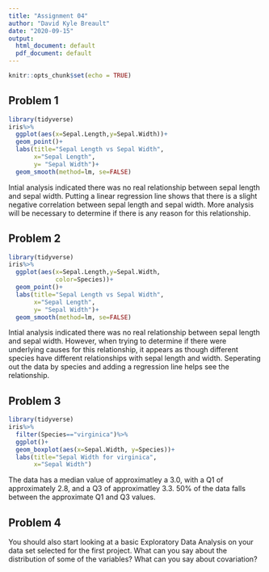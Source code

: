 ```yaml
---
title: "Assignment 04"
author: "David Kyle Breault"
date: "2020-09-15"
output:
  html_document: default
  pdf_document: default
---
```


```r
knitr::opts_chunk$set(echo = TRUE)
```

## Problem 1

```r
library(tidyverse)
iris%>%
  ggplot(aes(x=Sepal.Length,y=Sepal.Width))+
  geom_point()+
  labs(title="Sepal Length vs Sepal Width",
       x="Sepal Length",
       y= "Sepal Width")+
  geom_smooth(method=lm, se=FALSE)
```

Intial analysis indicated there was no real relationship between sepal length and sepal width. Putting a linear regression line shows that there is a slight negative correlation between sepal length and sepal width. More analysis will be necessary to determine if there is any reason for this relationship.

## Problem 2

```r
library(tidyverse)
iris%>%
  ggplot(aes(x=Sepal.Length,y=Sepal.Width,
             color=Species))+
  geom_point()+
  labs(title="Sepal Length vs Sepal Width",
       x="Sepal Length",
       y= "Sepal Width")+
  geom_smooth(method=lm, se=FALSE)
```

Intial analysis indicated there was no real relationship between sepal length and sepal width. However, when trying to determine if there were underlying causes for this relationship, it appears as though different species have different relationships with sepal length and width. Seperating out the data by species and adding a regression line helps see the relationship.


## Problem 3

```r
library(tidyverse)
iris%>%
  filter(Species=="virginica")%>%
  ggplot()+
  geom_boxplot(aes(x=Sepal.Width, y=Species))+
  labs(title="Sepal Width for virginica",
       x="Sepal Width")
```

The data has a median value of approximatley a 3.0, with a Q1 of approximately 2.8, and a Q3 of approximatley 3.3. 50% of the data falls between the approximate Q1 and Q3 values.

## Problem 4
    
You should also start looking at a basic Exploratory Data Analysis on your data set selected for the first project.  What can you say about the distribution of some of the variables?  What can you say about covariation?
